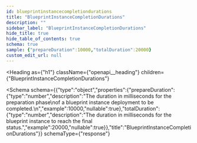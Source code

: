 ```yaml
---
id: blueprintinstancecompletiondurations
title: "BlueprintInstanceCompletionDurations"
description: ""
sidebar_label: "BlueprintInstanceCompletionDurations"
hide_title: true
hide_table_of_contents: true
schema: true
sample: {"prepareDuration":10000,"totalDuration":20000}
custom_edit_url: null
---
```



<Heading
  as={"h1"}
  className={"openapi__heading"}
  children={"BlueprintInstanceCompletionDurations"}
>
</Heading>





<Schema
  schema={{"type":"object","properties":{"prepareDuration":{"type":"number","description":"The duration in milliseconds for the preparation phase\nof a blueprint instance deployment to be completed.\n","example":10000,"nullable":true},"totalDuration":{"type":"number","description":"The duration in milliseconds for the blueprint instance to reach the final status.","example":20000,"nullable":true}},"title":"BlueprintInstanceCompletionDurations"}}
  schemaType={"response"}
>
  
</Schema>
            